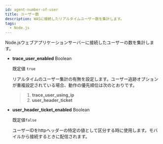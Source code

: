 ```yaml
---
id: agent-number-of-user
title: ユーザー数
description: WASに接続したリアルタイムユーザー数を集計します。
tags:
  - Node.js
---
```


Node.jsウェブアプリケーションサーバーに接続したユーザーの数を集計します。

- **trace_user_enabled** <span class='type'>Boolean</span>

  既定値 `true`

  リアルタイムのユーザー集計の有無を設定します。ユーザー追跡オプションが重複設定されている場合、動作の優先順位は次のとおりです。

  > 1. **trace_user_using_ip**
  > 2. **user_header_ticket**


<Commoncollectuser />

- **user_header_ticket_enabled** <span class='type'>Boolean</span>

  既定値`false`

  ユーザーIDをhttpヘッダーの特定の値として区分する時に使用します。モバイルから接続するときに配信されます。
